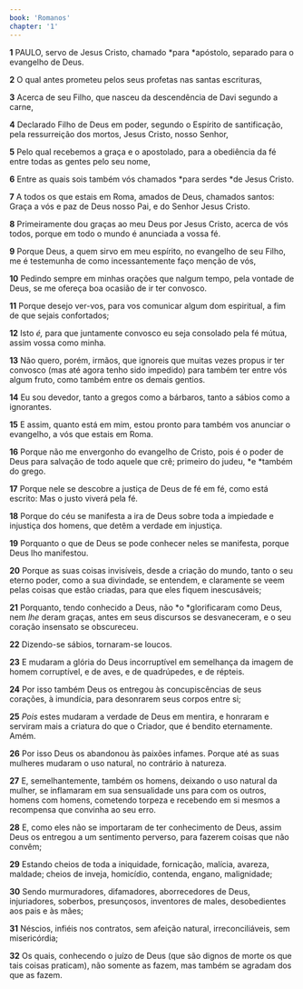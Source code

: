 ```yaml
---
book: 'Romanos'
chapter: '1'
---
```


**1** PAULO, servo de Jesus Cristo, chamado *para *apóstolo, separado para o evangelho de Deus.

**2** O qual antes prometeu pelos seus profetas nas santas escrituras,

**3** Acerca de seu Filho, que nasceu da descendência de Davi segundo a carne,

**4** Declarado Filho de Deus em poder, segundo o Espírito de santificação, pela ressurreição dos mortos, Jesus Cristo, nosso Senhor,

**5** Pelo qual recebemos a graça e o apostolado, para a obediência da fé entre todas as gentes pelo seu nome,

**6** Entre as quais sois também vós chamados *para serdes *de Jesus Cristo.

**7** A todos os que estais em Roma, amados de Deus, chamados santos: Graça a vós e paz de Deus nosso Pai, e do Senhor Jesus Cristo.

**8** Primeiramente dou graças ao meu Deus por Jesus Cristo, acerca de vós todos, porque em todo o mundo é anunciada a vossa fé.

**9** Porque Deus, a quem sirvo em meu espírito, no evangelho de seu Filho, me é testemunha de como incessantemente faço menção de vós,

**10** Pedindo sempre em minhas orações que nalgum tempo, pela vontade de Deus, se me ofereça boa ocasião de ir ter convosco.

**11** Porque desejo ver-vos, para vos comunicar algum dom espiritual, a fim de que sejais confortados;

**12** Isto _é,_ para que juntamente convosco eu seja consolado pela fé mútua, assim vossa como minha.

**13** Não quero, porém, irmãos, que ignoreis que muitas vezes propus ir ter convosco (mas até agora tenho sido impedido) para também ter entre vós algum fruto, como também entre os demais gentios.

**14** Eu sou devedor, tanto a gregos como a bárbaros, tanto a sábios como a ignorantes.

**15** E assim, quanto está em mim, estou pronto para também vos anunciar o evangelho, a vós que estais em Roma.

**16** Porque não me envergonho do evangelho de Cristo, pois é o poder de Deus para salvação de todo aquele que crê; primeiro do judeu, *e *também do grego.

**17** Porque nele se descobre a justiça de Deus de fé em fé, como está escrito: Mas o justo viverá pela fé.

**18** Porque do céu se manifesta a ira de Deus sobre toda a impiedade e injustiça dos homens, que detêm a verdade em injustiça.

**19** Porquanto o que de Deus se pode conhecer neles se manifesta, porque Deus lho manifestou.

**20** Porque as suas coisas invisíveis, desde a criação do mundo, tanto o seu eterno poder, como a sua divindade, se entendem, e claramente se veem pelas coisas que estão criadas, para que eles fiquem inescusáveis;

**21** Porquanto, tendo conhecido a Deus, não *o *glorificaram como Deus, nem _lhe_ deram graças, antes em seus discursos se desvaneceram, e o seu coração insensato se obscureceu.

**22** Dizendo-se sábios, tornaram-se loucos.

**23** E mudaram a glória do Deus incorruptível em semelhança da imagem de homem corruptível, e de aves, e de quadrúpedes, e de répteis.

**24** Por isso também Deus os entregou às concupiscências de seus corações, à imundícia, para desonrarem seus corpos entre si;

**25** _Pois_ estes mudaram a verdade de Deus em mentira, e honraram e serviram mais a criatura do que o Criador, que é bendito eternamente. Amém.

**26** Por isso Deus os abandonou às paixões infames. Porque até as suas mulheres mudaram o uso natural, no contrário à natureza.

**27** E, semelhantemente, também os homens, deixando o uso natural da mulher, se inflamaram em sua sensualidade uns para com os outros, homens com homens, cometendo torpeza e recebendo em si mesmos a recompensa que convinha ao seu erro.

**28** E, como eles não se importaram de ter conhecimento de Deus, assim Deus os entregou a um sentimento perverso, para fazerem coisas que não convêm;

**29** Estando cheios de toda a iniquidade, fornicação, malícia, avareza, maldade; cheios de inveja, homicídio, contenda, engano, malignidade;

**30** Sendo murmuradores, difamadores, aborrecedores de Deus, injuriadores, soberbos, presunçosos, inventores de males, desobedientes aos pais e às mães;

**31** Néscios, infiéis nos contratos, sem afeição natural, irreconciliáveis, sem misericórdia;

**32** Os quais, conhecendo o juízo de Deus (que são dignos de morte os que tais coisas praticam), não somente as fazem, mas também se agradam dos que as fazem.
